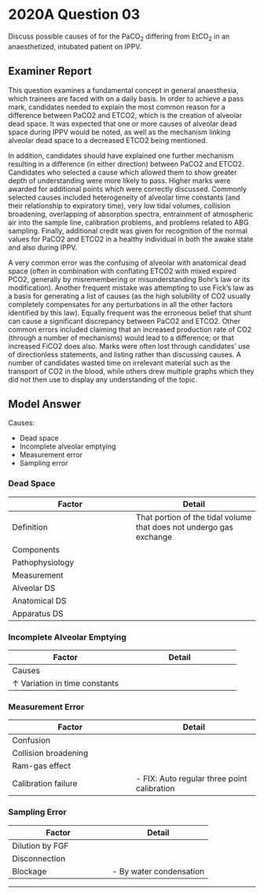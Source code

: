 # 2020A Question 03 

Discuss possible causes of for the PaCO~2~ differing from EtCO~2~ in an anaesthetized, intubated patient on IPPV.


## Examiner Report

This question examines a fundamental concept in general anaesthesia, which trainees are faced with on a daily basis. In order to achieve a pass mark, candidates needed to explain the most common reason for a difference between PaCO2 and ETCO2, which is the creation of alveolar dead space. It was expected that one or more causes of alveolar dead space during IPPV would be noted, as well as the mechanism linking alveolar dead space to a decreased ETCO2 being mentioned.


In addition, candidates should have explained one further mechanism resulting in a difference (in either direction) between PaCO2 and ETCO2. Candidates who selected a cause which allowed them to show greater depth of understanding were more likely to pass. Higher marks were awarded for additional points which were correctly discussed. Commonly selected causes included heterogeneity of alveolar time constants (and their relationship to expiratory time), very low tidal volumes, collision broadening, overlapping of absorption spectra, entrainment of atmospheric air into the sample line, calibration problems, and problems related to ABG sampling. Finally, additional credit was given for recognition of the normal values for PaCO2 and ETCO2 in a healthy individual in both the awake state and also during IPPV.


A very common error was the confusing of alveolar with anatomical dead space (often in combination with conflating ETCO2 with mixed expired PCO2, generally by misremembering or misunderstanding Bohr’s law or its modification). Another frequent mistake was attempting to use Fick’s law as a basis for generating a list of causes (as the high solubility of CO2 usually completely compensates for any perturbations in all the other factors identified by this law). Equally frequent was the erroneous belief that shunt can cause a significant discrepancy between PaCO2 and ETCO2. Other common errors included claiming that an increased production rate of CO2 (through a number of mechanisms) would lead to a difference; or that increased FiCO2 does also. Marks were often lost through candidates’ use of directionless statements, and listing rather than discussing causes. A number of candidates wasted time on irrelevant material such as the transport of CO2 in the blood, while others drew multiple graphs which they did not then use to display any understanding of the topic.


## Model Answer

Causes:

- Dead space
- Incomplete alveolar emptying
- Measurement error
- Sampling error

### Dead Space


|Factor|Detail|
|--|--|
|Definition|That portion of the tidal volume that does not undergo gas exchange|
|Components|<p>- Apparatus dead space (circuit distal to Y piece)</p><p>- Physiological DS:<p>&emsp;- Anatomical dead space (conducting airways)</p><p>&emsp;- Alveolar dead space (non-perfused alveoli; most important)</p>|
|Pathophysiology|<p>- Ideal alveolus: PACO~2~ = PaCO~2~ ≈40mmHg</p><p>- Dead space: PACO~2~ ≈ 0.4mmHg</p><p>- End-tidal air is a mix of each, hence EtCO~2~ < PaCO~2~</p><p>- Accounts for difference in health of 2-5mmHg</p>|
|Measurement|<p>Total:</p><p>- Bohr equation V~D~/VT = (PACO~2~ – PECO~2~) / PACO~2~</p><p>- Enghoff mod: Substitute PaCO~2~ for PACO~2~ (assumes steady state, minimal shunt)</p><br><p>Apparatus:</p><p>- Estimable, or measurable using product information</p><br><p>Anatomical:</p><p>- Fowler’s method</p><p><img src="/resources/fowlers-method.svg"></p><br><p>Alveolar:</p><p>Alveolar = total – anatomical – apparatus</p>|
|Alveolar DS|<p>a.k.a. West Zone 1:</p><p>- PA > Pa > Pv</p><p>- Hence vascular collapse</p><p>- Small volume near apices in health when upright</p><br><p>↑ PA if:</p><p>- IPPV (∝ airway pressure)</p><br><p>↓ Pa if:</p><p>- Pulmonary vasodilators (e.g. Milrinone)</p><p>- Negative inotropes (e.g. Propofol)</p><p>- Reduced venous return (e.g. Hypovolaemia)</p><br><p>Effect of GA:</p><p>- ↔ Non-ventilated alveoli</p><p>- ↑ Hypoventilated alveoli (due to maldistribution of V and Q)</p>|
|Anatomical DS|<p>Cause of absolute increase:</p><p>- ↑ Tidal volume (plateau at VT ~350mL)</p><p>- Bronchodilation (sevoflurane, pregnancy)</p><br><p>Cause of absolute decrease:</p><p>- ↓↓ Tidal volume</p><p>- Axial streaming</p><p>- Cardiac impulse → Mixing</p><p>(Note ↓ VT increases relative dead space)</p><p>- LMA or ETT (bypasses upper airway)</p>|
|Apparatus DS|<p>- Device and tubing distal to Y junction</p><p>- Important in small children</p><p>- ETT/LMA: V~D~ is 1/2 of VT</p><p>- Face mask: V~D~ is 2/3 of VT</p>|

### Incomplete Alveolar Emptying


|Factor|Detail|
|--|--|
|Causes|<p>- ↑ Variation in time constants (e.g. Asthma, COPD)</p><p>- ↓ Expiratory time (↑ RR, ↓ IE ratio)</p><p>(especially if both are present)</p>|
|↑ Variation in time constants|<p>- Time constant (τ) = resistance x compliance</p><p>- Slow lung units: ↑ R,↑ C</p><p>&emsp;- Slow rate of change</p><p>&emsp;- ↓ Ventilation</p><p>&emsp;- ↑ PCO~2~</p><br><p>Empties late in expiration</p><p>- Fast lungs units: ↓ R,↓ C</p><p>&emsp;- Fast rate of change</p><p>&emsp;- ↑ Ventilation</p><p>&emsp;- ↑ PCO~2~</p><br><p>Empties early in expiration</p><p>- Hence variation → ↑ Α angle</p>|

### Measurement Error


|Factor|Detail|
|--|--|
|Confusion|<p>- N~2~O 4.5nm, CO 4.7nM (causes falsely high pCO~2~) </p><p>- H~2~O vapour absorbs widely (causes falsely high pCO~2~)</p><p>- Inhaler propellant and halothane</p><p>- FIX: Reference chamber AND water trap</p>|
|Collision broadening|<p>- Widening of the absorption peak for a gas when in the presence of another</p><p>- Due to collision between molecules raising their energy level</p><p>- 50% N~2~O widens CO~2~’s absorption peak by 10%</p><p>- FIX: Use reference chambers</p>|
|Ram-gas effect|<p>- Pressure-drop across the sampling line</p><p>- ↓ Total pressure inside sample chamber → ↓ CO~2~ partial pressure</p>|
|Calibration failure|- FIX: Auto regular three point calibration|

### Sampling Error


|Factor|Detail|
|--|--|
|Dilution by FGF|<p>- Sampling of FGF may occur in expiration if high RR and low VT</p><p>- e.g. Neonates and young children</p>|
|Disconnection|<p>- Complete disconnection: Ambient air</p><p>- Partial disconnection: Entrainment of some room air</p>|
|Blockage|- By water condensation|


--- 

